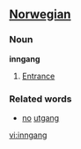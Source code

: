 ==[[Norwegian]]==

===Noun===
'''inngang'''
# [[Entrance]]


===Related words===
*[[no]] [[utgang]]

[[vi:inngang]]